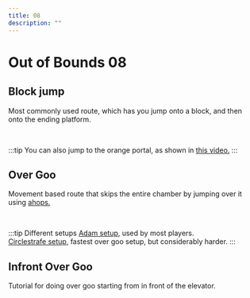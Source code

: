 ---
title: 08
description: ""
---

# Out of Bounds 08


<Tabs queryString="tab" defaultValue="beginner" className="tabs tabs--block">
<TabItem value="beginner" label="Beginner" attributes={{className: "beginner"}}>

## Block jump

Most commonly used route, which has you jump onto a block, and then onto the ending platform. 

<YouTube url="https://www.youtube.com/watch?v=H7re62Wj554"/>
<br/>

:::tip 
You can also jump to the orange portal, as shown in [this video.](https://youtu.be/vmyyRNIbiB0)
:::

</TabItem>
<TabItem value="advanced" label="Advanced" attributes={{className: "advanced"}}>

## Over Goo

Movement based route that skips the entire chamber by jumping over it using [ahops.](/tricks/movement/ahop)

<YouTube url="https://www.youtube.com/watch?v=JZ8eI-wdW5E"/>
<br/>

:::tip Different setups
[Adam setup,](https://youtu.be/_dtT9HZmVdo) used by most players.  
[Circlestrafe setup,](https://youtu.be/WEjFAkwkwKs) fastest over goo setup, but considerably harder.
:::

## Infront Over Goo

Tutorial for doing over goo starting from in front of the elevator.

<YouTube url="https://youtu.be/Z9Smd_IAJg4?t=495"/>

</TabItem>
</Tabs>